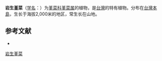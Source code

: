 {{Speciesbox
| name = 岩生堇菜
| status = 
| status_system = 
| image =
| genus = Viola
| species =  adenothrix
| authority = Hayata, 1913
}}

'''岩生堇菜'''（[[学名|学名]]：{{lang|la|''Viola adenothrix''}}）为[[堇菜科|堇菜科]][[堇菜属|堇菜属]]的植物，是[[台灣|台灣]]的特有植物。分布在[[台灣島|台灣本島]]，生长于海拔2,000米的地区，常生长在山地。

== 参考文献 ==
<div class="references-small">
* {{cite web| url =http://www.bioinfo.cn/db05/KmzwSpecies.php?action=view&id=23766| title =岩生堇菜| work =《中国高等植物数据库全库》| publisher =中国科学院微生物研究所| author =昆明植物研究所| accessdate =2009-02-25| deadurl =yes| archiveurl =https://web.archive.org/web/20160305004506/http://www.bioinfo.cn/db05/KmzwSpecies.php?action=view&id=23766| archivedate =2016-03-05}}
</div>
{{Taxonbar|from=Q11049507}}

[[Category:堇菜属|岩生堇菜]]


{{植物小作品}}